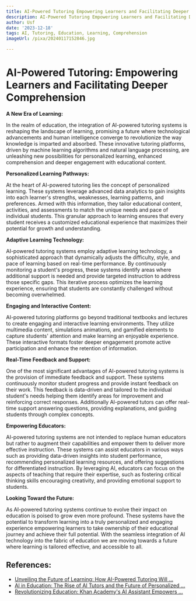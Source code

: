 ```yaml
---
title: AI-Powered Tutoring Empowering Learners and Facilitating Deeper Comprehension
description: AI-Powered Tutoring Empowering Learners and Facilitating Deeper Comprehension
author: Usf
date: '2023-12-18'
tags: AI, Tutoring, Education, Learning, Comprehension
imageUrl: /pixa/20240117152846.jpg

---
```

# AI-Powered  Tutoring: Empowering Learners and Facilitating Deeper Comprehension

**A New Era of Learning:**

In the realm of education, the integration of AI-powered tutoring systems is reshaping  the landscape of learning, promising a future where technological advancements and human intelligence converge to revolutionize the way knowledge is imparted  and absorbed. These innovative tutoring platforms, driven by machine  learning algorithms and natural language processing, are unleashing new possibilities for personalized learning, enhanced comprehension and deeper engagement with educational content.

**Personalized Learning Pathways:**

At the heart of AI-powered tutoring lies the  concept of personalized learning. These systems leverage advanced data analytics to gain insights into each learner's strengths, weaknesses, learning patterns, and preferences. Armed with this information, they tailor educational content, activities, and assessments to  match the unique needs  and  pace of individual students. This granular approach to learning ensures that every student receives a customized educational experience that maximizes their potential for growth and understanding.

**Adaptive  Learning Technology:**

AI-powered  tutoring systems  employ adaptive  learning technology, a sophisticated  approach that dynamically adjusts the difficulty, style, and  pace of learning  based on real-time performance. By continuously monitoring a student's progress, these systems identify  areas where additional  support is  needed and provide targeted instruction to address those specific gaps. This iterative process optimizes the learning experience, ensuring that  students are constantly challenged without becoming overwhelmed.

**Engaging  and  Interactive Content:**

AI-powered  tutoring platforms go beyond traditional textbooks and lectures to create engaging and interactive learning environments. They utilize  multimedia  content, simulations animations, and gamified elements to capture students' attention  and make learning an  enjoyable experience. These interactive formats foster  deeper  engagement promote  active participation and enhance the retention of information.

**Real-Time Feedback and Support:**

One of the most significant advantages of AI-powered tutoring systems is the provision of immediate feedback and support. These systems continuously monitor student progress and provide  instant feedback on their work. This feedback is data-driven and tailored to the individual student's needs helping them identify areas for improvement and reinforcing correct responses. Additionally AI-powered tutors can offer real-time  support answering questions, providing explanations, and guiding students through complex concepts.

**Empowering Educators:**

AI-powered tutoring systems are not  intended to replace human educators but rather to augment their capabilities and empower them to deliver more effective  instruction. These systems can assist educators in various ways  such as providing data-driven  insights into student performance, recommending personalized learning resources, and offering suggestions for differentiated instruction. By leveraging AI, educators can focus on the aspects of teaching that require  their  expertise,  such as fostering  critical thinking skills encouraging creativity, and providing emotional support to students.

**Looking Toward the Future:**

As AI-powered tutoring systems continue to evolve  their impact on  education is poised to  grow even more profound. These systems have  the  potential to transform learning into a truly personalized  and engaging experience empowering learners to take  ownership of their educational journey and  achieve their full potential. With the seamless integration of AI technology into the fabric  of education we are moving towards a future  where learning is tailored effective, and accessible to all.

## References:
- [Unveiling the Future of Learning: How AI-Powered Tutoring Will ...](https://medium.com/@snehpatell/unveiling-the-future-of-learning-how-ai-powered-tutoring-will-transform-education-af7c40925bf2)
- [AI in Education: The Rise of AI Tutors and the Future of Personalized ...](https://www.linkedin.com/pulse/ai-education-rise-tutors-future-personalized-jamie-culican)
- [Revolutionizing Education: Khan Academy's AI Assistant Empowers ...](https://www.toolify.ai/ai-news/revolutionizing-education-khan-academys-ai-assistant-empowers-learners-7827)
